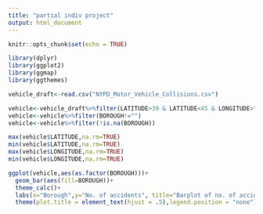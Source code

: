 ```yaml
---
title: "partial indiv project"
output: html_document
---
```


```r
knitr::opts_chunk$set(echo = TRUE)
```

```r
library(dplyr)
library(ggplot2)
library(ggmap)
library(ggthemes)

vehicle_draft<-read.csv("NYPD_Motor_Vehicle_Collisions.csv")
```


```r

vehicle<-vehicle_draft%>%filter(LATITUDE>39 & LATITUDE<45 & LONGITUDE>"-70" & LONGITUDE<"-75")
vehicle<-vehicle%>%filter(BOROUGH!="")
vehicle<-vehicle%>%filter(!is.na(BOROUGH))

max(vehicle$LATITUDE,na.rm=TRUE)
min(vehicle$LATITUDE,na.rm=TRUE)
max(vehicle$LONGITUDE,na.rm=TRUE)
min(vehicle$LONGITUDE,na.rm=TRUE)
```

```r
ggplot(vehicle,aes(as.factor(BOROUGH)))+
  geom_bar(aes(fill=BOROUGH))+
  theme_calc()+
  labs(x="Borough",y="No. of accidents", title="Barplot of no. of accidents \n in each Borough")+
  theme(plot.title = element_text(hjust = .5),legend.position = "none")
```  
